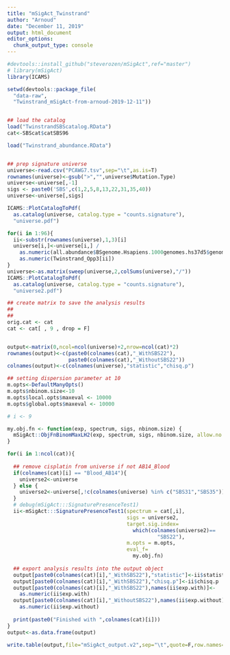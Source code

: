 ```yaml
---
title: "mSigAct_Twinstrand"
author: "Arnoud"
date: "December 11, 2019"
output: html_document
editor_options: 
  chunk_output_type: console
---
```


```r
#devtools::install_github("steverozen/mSigAct",ref="master")
# library(mSigAct)
library(ICAMS)

setwd(devtools::package_file(
  "data-raw", 
  "Twinstrand_mSigAct-from-arnoud-2019-12-11"))


## load the catalog
load("TwinstrandSBScatalog.RData")
cat<-SBScat$catSBS96
```

```r
load("Twinstrand_abundance.RData")


## prep signature universe
universe<-read.csv("PCAWG7.tsv",sep="\t",as.is=T)
rownames(universe)<-gsub(">","",universe$Mutation.Type)
universe<-universe[,-1]
sigs <- paste0('SBS',c(1,2,5,8,13,22,31,35,40))
universe<-universe[,sigs]

ICAMS::PlotCatalogToPdf(
  as.catalog(universe, catalog.type = "counts.signature"), 
  "universe.pdf")

for(i in 1:96){
  ii<-substr(rownames(universe),1,3)[i]
  universe[i,]<-universe[i,] /
    as.numeric(all.abundance$BSgenome.Hsapiens.1000genomes.hs37d5$genome$`96`[ii]) *
    as.numeric(Twinstrand_Opp3[ii])
}
universe<-as.matrix(sweep(universe,2,colSums(universe),"/"))
ICAMS::PlotCatalogToPdf(
  as.catalog(universe, catalog.type = "counts.signature"), 
  "universe2.pdf")

```


```r
## create matrix to save the analysis results
## 
## 
orig.cat <- cat
cat <- cat[ , 9 , drop = F]


output<-matrix(0,ncol=ncol(universe)+2,nrow=ncol(cat)*2)
rownames(output)<-c(paste0(colnames(cat),"_WithSBS22"),
                    paste0(colnames(cat),"_WithoutSBS22"))
colnames(output)<-c(colnames(universe),"statistic","chisq.p")

## setting dispersion parameter at 10
m.opts<-DefaultManyOpts()
m.opts$nbinom.size<-10
m.opts$local.opts$maxeval <- 10000
m.opts$global.opts$maxeval <- 10000

# i <- 9

my.obj.fn <- function(exp, spectrum, sigs, nbinom.size) { 
  mSigAct::ObjFnBinomMaxLH2(exp, spectrum, sigs, nbinom.size, allow.no.round = TRUE)
}

for(i in 1:ncol(cat)){
  
  ## remove cisplatin from universe if not AB14_Blood
  if(colnames(cat)[i] == "Blood_AB14"){ 
    universe2<-universe
  } else {
    universe2<-universe[,!c(colnames(universe) %in% c("SBS31","SBS35"))]
  }
  # debug(mSigAct:::SignaturePresenceTest1)
  ii<-mSigAct:::SignaturePresenceTest1(spectrum = cat[,i],
                                       sigs = universe2,
                                       target.sig.index=
                                         which(colnames(universe2)==
                                                 "SBS22"),
                                       m.opts = m.opts,
                                       eval_f=
                                         my.obj.fn)
  
  ## export analysis results into the output object
  output[paste0(colnames(cat)[i],"_WithSBS22"),"statistic"]<-ii$statistic
  output[paste0(colnames(cat)[i],"_WithSBS22"),"chisq.p"]<-ii$chisq.p
  output[paste0(colnames(cat)[i],"_WithSBS22"),names(ii$exp.with)]<-
    as.numeric(ii$exp.with)
  output[paste0(colnames(cat)[i],"_WithoutSBS22"),names(ii$exp.without)]<-
    as.numeric(ii$exp.without)
  
  print(paste0("Finished with ",colnames(cat)[i]))
}
output<-as.data.frame(output)

write.table(output,file="mSigAct_output.v2",sep="\t",quote=F,row.names=F)
```

